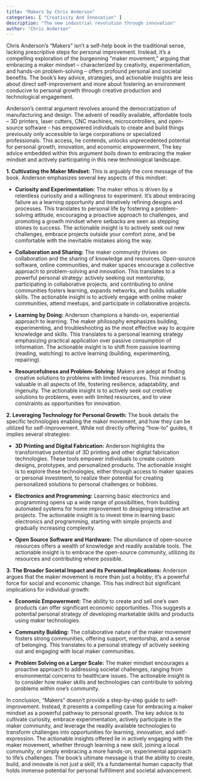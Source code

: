```yaml
---
title: "Makers by Chris Anderson"
categories: [ "Creativity And Innovation" ]
description: "The new industrial revolution through innovation"
author: "Chris Anderson"
---
```

Chris Anderson's "Makers" isn't a self-help book in the traditional sense, lacking prescriptive steps for personal improvement. Instead, it's a compelling exploration of the burgeoning "maker movement," arguing that embracing a maker mindset – characterized by creativity, experimentation, and hands-on problem-solving – offers profound personal and societal benefits.  The book's key advice, strategies, and actionable insights are less about direct self-improvement and more about fostering an environment conducive to personal growth through creative production and technological engagement.

Anderson's central argument revolves around the democratization of manufacturing and design.  The advent of readily available, affordable tools – 3D printers, laser cutters, CNC machines, microcontrollers, and open-source software – has empowered individuals to create and build things previously only accessible to large corporations or specialized professionals. This access, he contends, unlocks unprecedented potential for personal growth, innovation, and economic empowerment.  The key advice embedded within this argument boils down to embracing the maker mindset and actively participating in this new technological landscape.

**1. Cultivating the Maker Mindset:** This is arguably the core message of the book.  Anderson emphasizes several key aspects of this mindset:

* **Curiosity and Experimentation:**  The maker ethos is driven by a relentless curiosity and a willingness to experiment.  It's about embracing failure as a learning opportunity and iteratively refining designs and processes.  This translates to personal life by fostering a problem-solving attitude, encouraging a proactive approach to challenges, and promoting a growth mindset where setbacks are seen as stepping stones to success.  The actionable insight is to actively seek out new challenges, embrace projects outside your comfort zone, and be comfortable with the inevitable mistakes along the way.

* **Collaboration and Sharing:**  The maker community thrives on collaboration and the sharing of knowledge and resources.  Open-source software, online communities, and maker spaces encourage a collective approach to problem-solving and innovation.  This translates to a powerful personal strategy: actively seeking out mentorship, participating in collaborative projects, and contributing to online communities fosters learning, expands networks, and builds valuable skills.  The actionable insight is to actively engage with online maker communities, attend meetups, and participate in collaborative projects.

* **Learning by Doing:**  Anderson champions a hands-on, experiential approach to learning.  The maker philosophy emphasizes building, experimenting, and troubleshooting as the most effective way to acquire knowledge and skills.  This translates to a personal learning strategy emphasizing practical application over passive consumption of information.  The actionable insight is to shift from passive learning (reading, watching) to active learning (building, experimenting, repairing).

* **Resourcefulness and Problem-Solving:** Makers are adept at finding creative solutions to problems with limited resources.  This mindset is valuable in all aspects of life, fostering resilience, adaptability, and ingenuity.  The actionable insight is to actively seek out creative solutions to problems, even with limited resources, and to view constraints as opportunities for innovation.

**2. Leveraging Technology for Personal Growth:**  The book details the specific technologies enabling the maker movement, and how they can be utilized for self-improvement.  While not directly offering "how-to" guides, it implies several strategies:

* **3D Printing and Digital Fabrication:** Anderson highlights the transformative potential of 3D printing and other digital fabrication technologies.  These tools empower individuals to create custom designs, prototypes, and personalized products.  The actionable insight is to explore these technologies, either through access to maker spaces or personal investment, to realize their potential for creating personalized solutions to personal challenges or hobbies.

* **Electronics and Programming:** Learning basic electronics and programming opens up a wide range of possibilities, from building automated systems for home improvement to designing interactive art projects.  The actionable insight is to invest time in learning basic electronics and programming, starting with simple projects and gradually increasing complexity.

* **Open Source Software and Hardware:** The abundance of open-source resources offers a wealth of knowledge and readily available tools.  The actionable insight is to embrace the open-source community, utilizing its resources and contributing where possible.


**3. The Broader Societal Impact and its Personal Implications:**  Anderson argues that the maker movement is more than just a hobby; it's a powerful force for social and economic change. This has indirect but significant implications for individual growth:

* **Economic Empowerment:**  The ability to create and sell one's own products can offer significant economic opportunities. This suggests a potential personal strategy of developing marketable skills and products using maker technologies.

* **Community Building:** The collaborative nature of the maker movement fosters strong communities, offering support, mentorship, and a sense of belonging.  This translates to a personal strategy of actively seeking out and engaging with local maker communities.

* **Problem Solving on a Larger Scale:**  The maker mindset encourages a proactive approach to addressing societal challenges, ranging from environmental concerns to healthcare issues.  The actionable insight is to consider how maker skills and technologies can contribute to solving problems within one's community.


In conclusion, "Makers" doesn't provide a step-by-step guide to self-improvement. Instead, it presents a compelling case for embracing a maker mindset as a powerful pathway to personal growth.  The key advice is to cultivate curiosity, embrace experimentation, actively participate in the maker community, and leverage the readily available technologies to transform challenges into opportunities for learning, innovation, and self-expression.  The actionable insights offered lie in actively engaging with the maker movement, whether through learning a new skill, joining a local community, or simply embracing a more hands-on, experimental approach to life's challenges.  The book's ultimate message is that the ability to create, build, and innovate is not just a skill; it's a fundamental human capacity that holds immense potential for personal fulfillment and societal advancement.

